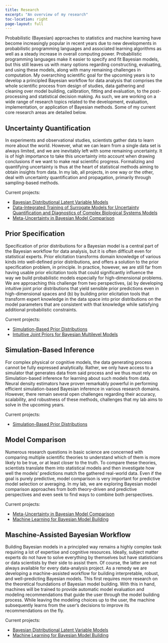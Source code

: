 ```yaml
---
title: Research
excerpt: "An overview of my research"
toc-location: right
page-layout: full
---
```


<!-- TODO: add some nice pictures -->

Probabilistic (Bayesian) approaches to statistics and machine learning have become increasingly popular in recent years due to new developments in probabilistic programming languages and associated learning algorithms as well as a steady increase in overall computing power. Probabilistic programming languages make it easier to specify and fit Bayesian models, but this still leaves us with many options regarding constructing, evaluating, and using these models, along with many remaining challenges in computation. My overarching scientific goal for the upcoming years is to develop a principled Bayesian workflow for data analysis that comprises the whole scientific process from design of studies, data gathering and cleaning over model building, calibration, fitting and evaluation, to the post-processing and statistical decision making. As such, we are working on a wide range of research topics related to the development, evaluation, implementation, or application of Bayesian methods. Some of my current core research areas are detailed below.

## Uncertainty Quantification {#uncertainty-quantification}

In experiments and observational studies, scientists gather data to learn more about the world. However, what we can learn from a single data set is always limited, and we are inevitably left with some remaining uncertainty. It is of high importance to take this uncertainty into account when drawing conclusions if we want to make real scientific progress. Formalizing and quantifying uncertainty is thus at the heart of statistical methods aiming to obtain insights from data. In my lab, all projects, in one way or the other, deal with uncertainty quantification and propagation, primarily through sampling-based methods.

Current projects:

<!-- - [Amortized Bayesian Inference for Multilevel Models](../projects#amortized-mlms) -->
- [Bayesian Distributional Latent Variable Models](../projects#bdlvms)
- [Data-Integrated Training of Surrogate Models for Uncertainty Quantification and Diagnostics of Complex Biological Systems Models](../projects#bio-surrogate-models)
- [Meta-Uncertainty in Bayesian Model Comparison](../projects#mu-bmb)


## Prior Specification {#prior-specification}

Specification of prior distributions for a Bayesian model is a central part of the Bayesian workflow for data analysis, but it is often difficult even for statistical experts. Prior elicitation transforms domain knowledge of various kinds into well-defined prior distributions, and offers a solution to the prior specification problem, in principle. In practice, however, we are still far from having usable prior elicitation tools that could significantly influence the way we build probabilistic models especially for high-dimensional problems. We are approaching this challenge from two perspectives, (a) by developing intuitive joint prior distributions that yield sensible prior predictions even in high-dimensional spaces and (b) by building prior elicitation tools that transform expert knowledge in the data space into prior distributions on the model parameters that are consistent with that knowledge while satisfying additional probabilistic constraints.

Current projects:

- [Simulation-Based Prior Distributions](../projects#sbpriors)
- [Intuitive Joint Priors for Bayesian Multilevel Models](../projects#joint-priors-mlms)

## Simulation-Based Inference {#sbi}

For complex physical or cognitive models, the data generating process cannot be fully expressed analytically. Rather, we only have access to a simulator that generates data from said process and we thus must rely on Simulation-based inference for learning about such models from data. Neural density estimators have proven remarkably powerful in performing efficient simulation-based Bayesian inference in various research domains. However, there remain several open challenges regarding their accuracy, scalability, and robustness of these methods, challenges that my lab aims to solve in the upcoming years.

Current projects:

<!-- - [Amortized Bayesian Inference for Multilevel Models](../projects#amortized-mlms) -->
- [Simulation-Based Prior Distributions](../projects#sbpriors)

## Model Comparison {#model-comparison}

Numerous research questions in basic science are concerned with comparing multiple scientific theories to understand which of them is more likely to be true, or at least closer to the truth. To compare these theories, scientists translate them into statistical models and then investigate how well the models' predictions match the gathered real-world data. Even if the goal is purely predictive, model comparison is very important for predictive model selection or averaging. In my lab, we are exploring Bayesian model comparison approaches from both theory-driven and predictive perspectives and even seek to find ways to combine both perspectives.

Current projects:

- [Meta-Uncertainty in Bayesian Model Comparison](../projects#mu-bmb)
- [Machine Learning for Bayesian Model Building](../projects#ml4bmb)

## Maschine-Assisted Bayesian Workflow {#machine-workflow}

Building Bayesian models in a principled way remains a highly complex task requiring a lot of expertise and cognitive resources. Ideally, subject matter experts do not have to solve everything by themselves but have statisticians or data scientists by their side to assist them. Of course, the latter are not always available for every data-analysis project. As a remedy we are developing a machine-assisted workflow for building interpretable, robust, and well-predicting Bayesian models. This first requires more research on the theoretical foundations of Bayesian model building. With this in hand, machines will be trained to provide automatic model evaluation and modeling recommendations that guide the user through the model building process. While leaving the modeling choices up to the user, the machine subsequently learns from the user's decisions to improve its recommendations on the fly.

Current projects:

- [Bayesian Distributional Latent Variable Models](../projects#bdlvms)
- [Machine Learning for Bayesian Model Building](../projects#ml4bmb)
